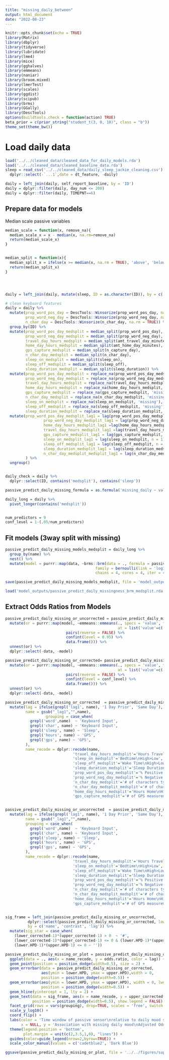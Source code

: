 ```yaml
---
title: "missing_daily_between"
output: html_document
date: "2022-08-23"
---
```


```r
knitr::opts_chunk$set(echo = TRUE)
library(Matrix)
library(dbplyr)
library(tidyverse)
library(lubridate)
library(lme4)
library(mice)
library(gghalves)
library(emmeans)
library(naniar)
library(broom.mixed)
library(lmerTest)
library(scales)
library(ggdist)
library(scipub)
library(brms)
library(GGally)
library(DescTools)
options(buildtools.check = function(action) TRUE)
beta_prior = c(prior_string("student_t(3, 0, 10)", class = "b"))
theme_set(theme_bw())
```

# Load daily data

```r
load('../../cleaned_data/cleaned_data_for_daily_models.rda')
load('../../cleaned_data/cleaned_baseline_data.rda')
sleep = read_csv('../../cleaned_data/daily_sleep_jackie_cleaning.csv') %>%
  dplyr::select(-`...1`,date = dt_feature, -daily)

daily = left_join(daily, self_report_baseline, by = 'ID')
daily = dplyr::filter(daily, day_num <= 200)
daily = dplyr::filter(daily, TIMEPNT==6)
```

## Prepare data for models 

Median scale passive variables
```r
median_scale = function(x, remove_na){
  median_scale_x = x - median(x, na.rm=remove_na)
  return(median_scale_x)
}


median_split = function(x){
  median_split_x = ifelse(x >= median(x, na.rm = TRUE), 'above', 'below')
  return(median_split_x)
}




daily = left_join(daily, mutate(sleep, ID = as.character(ID)), by = c('ID', 'date')) 

# clean keyboard features
daily = daily %>%
  mutate(prop_word_pos_day = DescTools::Winsorize(prop_word_pos_day, na.rm = TRUE),
         prop_word_neg_day = DescTools::Winsorize(prop_word_neg_day, na.rm = TRUE),
         n_char_day = DescTools::Winsorize(n_char_day, na.rm = TRUE)) %>%
  group_by(ID) %>%
  mutate(prop_word_pos_day_medsplit = median_split(prop_word_pos_day),
         prop_word_neg_day_medsplit = median_split(prop_word_neg_day),
         travel_day_hours_medsplit = median_split(amt_travel_day_minutes),
         home_day_hours_medsplit = median_split(amt_home_day_minutes),
         gps_capture_medsplit = median_split(n_capture_day),
         n_char_day_medsplit = median_split(n_char_day),
         sleep_on_medsplit = median_split(sleep_on), 
         sleep_off_medsplit = median_split(sleep_off), 
         sleep_duration_medsplit = median_split(sleep_duration)) %>%
  mutate(prop_word_pos_day_medsplit = replace_na(prop_word_pos_day_medsplit, 'missing'),
         prop_word_neg_day_medsplit = replace_na(prop_word_neg_day_medsplit, 'missing'),
         travel_day_hours_medsplit = replace_na(travel_day_hours_medsplit, 'missing'),
         home_day_hours_medsplit = replace_na(home_day_hours_medsplit, 'missing'),
         gps_capture_medsplit = replace_na(gps_capture_medsplit, 'missing'),
         n_char_day_medsplit = replace_na(n_char_day_medsplit, 'missing'),
         sleep_on_medsplit = replace_na(sleep_on_medsplit, 'missing'),
         sleep_off_medsplit = replace_na(sleep_off_medsplit, 'missing'),
         sleep_duration_medsplit = replace_na(sleep_duration_medsplit, 'missing')) %>%
  mutate(prop_word_pos_day_medsplit_lag1 = lag(prop_word_pos_day_medsplit, n = 1),
                 prop_word_neg_day_medsplit_lag1 = lag(prop_word_neg_day_medsplit, n = 1),
                 home_day_hours_medsplit_lag1 =lag(home_day_hours_medsplit, n = 1),
                 travel_day_hours_medsplit_lag1 =lag(travel_day_hours_medsplit, n = 1),
                 gps_capture_medsplit_lag1 = lag(gps_capture_medsplit, n = 1),
                 sleep_on_medsplit_lag1 = lag(sleep_on_medsplit, n = 1),
                 sleep_off_medsplit_lag1 = lag(sleep_off_medsplit, n = 1),
                 sleep_duration_medsplit_lag1 = lag(sleep_duration_medsplit, n = 1),
                 n_char_day_medsplit_medsplit_lag1 = lag(n_char_day_medsplit, n = 1)
         ) %>%
  ungroup()


daily_check = daily %>%
  dplyr::select(ID, contains('medsplit'), contains('sleep'))

```


```r
passive_predict_daily_missing_formula = as.formula('missing_daily ~ value + weekend + summerbreak + personal_time_z + (value|ID)')
```


```r
daily_long = daily %>%
  pivot_longer(contains('medsplit'))


num_predictors = 9
conf_level = 1-(.05/num_predictors)
```

## Fit models (3way split with missing)
```r
passive_predict_daily_missing_models_medsplit = daily_long %>%
  group_by(name) %>%
  nest() %>%
  mutate(model = purrr::map(data, ~brms::brm(data = ., formula = passive_predict_daily_missing_formula,
                                        family = bernoulli(link = 'logit'),
                                        chains = 4, cores = 4, iter = 4000, seed = 11291993, prior = beta_prior)))

save(passive_predict_daily_missing_models_medsplit, file = 'model_outputs/passive_predict_daily_missingness_brm_medsplit.rda')

load('model_outputs/passive_predict_daily_missingness_brm_medsplit.rda')
```

## Extract Odds Ratios from Models

```r
passive_predict_daily_missing_or_uncorrected = passive_predict_daily_missing_models_medsplit %>%
  mutate(or = purrr::map(model, ~emmeans::emmeans(., specs = 'value', type = 'response',
                                                  at = list('value'=c('above', 'below'))) %>%
                           pairs(reverse = FALSE) %>%
                           confint(level = 0.95) %>%
                           data.frame())) %>%
  unnest(or) %>%
  dplyr::select(-data, -model)

passive_predict_daily_missing_or_corrected= passive_predict_daily_missing_models_medsplit %>%
  mutate(or = purrr::map(model, ~emmeans::emmeans(., specs = 'value', type = 'response',
                                                  at = list('value'=c('above', 'below'))) %>%
                           pairs(reverse = FALSE) %>%
                           confint(level = conf_level) %>%
                           data.frame())) %>%
  unnest(or) %>%
  dplyr::select(-data, -model)

passive_predict_daily_missing_or_corrected  = passive_predict_daily_missing_or_corrected %>%
  mutate(lag = ifelse(grepl('lag1', name), '1 Day Prior', 'Same Day'),
         name = gsub("_lag1","",name),
                  grouping = case_when(
           grepl('word',name)  ~ 'Keyboard Input',
           grepl('char', name) ~ 'Keyboard Input',
           grepl('sleep', name) ~ 'Sleep',
           grepl('hours', name) ~ 'GPS',
           grepl('gps', name) ~ 'GPS',
         ),
         name_recode = dplyr::recode(name,
                              'travel_day_hours_medsplit'='Hours Traveling\nHigh>Low',
                              'sleep_on_medsplit'='Bedtime\nHigh>Low',
                              'sleep_off_medsplit'='Wake Time\nHigh>Low',
                              'sleep_duration_medsplit'='Sleep Duration\nHigh>Low',
                              'prop_word_pos_day_medsplit'='% Positive Words\nHigh>Low',
                              'prop_word_neg_day_medsplit'='% Negative Words\nHigh>Low',
                              'n_char_day_medsplit'='# of characters typed\nHigh>Low',
                              'n_char_day_medsplit_medsplit'='# of characters typed\nHigh>Low',
                              'home_day_hours_medsplit'='Hours Home\nHigh>Low',
                              'gps_capture_medsplit'='# of GPS measurements\nHigh>Low'))


passive_predict_daily_missing_or_uncorrected  = passive_predict_daily_missing_or_uncorrected %>%
  mutate(lag = ifelse(grepl('lag1', name), '1 Day Prior', 'Same Day'),
         name = gsub("_lag1","",name),
         grouping = case_when(
           grepl('word',name)  ~ 'Keyboard Input',
           grepl('char', name) ~ 'Keyboard Input',
           grepl('sleep', name) ~ 'Sleep',
           grepl('hours', name) ~ 'GPS',
           grepl('gps', name) ~ 'GPS',
         ),
         name_recode = dplyr::recode(name,
                              'travel_day_hours_medsplit'='Hours Traveling\nHigh>Low',
                              'sleep_on_medsplit'='Bedtime\nHigh>Low',
                              'sleep_off_medsplit'='Wake Time\nHigh>Low',
                              'sleep_duration_medsplit'='Sleep Duration\nHigh>Low',
                              'prop_word_pos_day_medsplit'='% Positive Words\nHigh>Low',
                              'prop_word_neg_day_medsplit'='% Negative Words\nHigh>Low',
                              'n_char_day_medsplit'='# of characters typed\nHigh>Low',
                              'n_char_day_medsplit_medsplit'='# of characters typed\nHigh>Low',
                              'home_day_hours_medsplit'='Hours Home\nHigh>Low',
                              'gps_capture_medsplit'='# of GPS measurements\nHigh>Low'))


sig_frame = left_join(passive_predict_daily_missing_or_uncorrected,
          dplyr::select(passive_predict_daily_missing_or_corrected, lower_corrected = lower.HPD, upper_corrected = upper.HPD, name, contrast, lag),
          by = c('name', 'contrast', 'lag')) %>%
  mutate(sig_star = case_when(
    (lower_corrected-1)*(upper_corrected-1) > 0  ~ '#',
    (lower_corrected-1)*(upper_corrected-1) <= 0 & (lower.HPD-1)*(upper.HPD-1) > 0 ~ '+',
    (lower.HPD-1)*(upper.HPD-1) <= 0 ~ ''))

passive_predict_daily_missing_or_plot = passive_predict_daily_missing_or_uncorrected %>%
  ggplot(data = ., aes(x = name_recode, y = odds.ratio, color = lag)) +
  geom_point(position = position_dodge(width=0.5), size = 2) +
  geom_errorbar(data = passive_predict_daily_missing_or_corrected,
                aes(ymin = lower.HPD, ymax = upper.HPD),width = 0,
                position = position_dodge(width=0.5)) +
  geom_errorbar(aes(ymin = lower.HPD, ymax = upper.HPD), width = 0, lwd = 1,
                position = position_dodge(width=0.5)) +
  geom_hline(yintercept = 1, lty = 2) +
  geom_text(data = sig_frame, aes(x = name_recode, y = upper_corrected*1.05, label = sig_star, color = lag),
            position = position_dodge(width=0.5), show.legend = FALSE) +
  facet_grid(rows = vars(grouping), drop=TRUE, scales = 'free', switch = 'both') +
  scale_y_log10() +
  coord_flip() +
  labs(color = 'Time window of passive sensor\nrelative to daily mood survey', 
       x = NULL, y = 'Association with missing daily mood\nAdjusted Odds Ratio') +
  theme(legend.position = 'bottom',
        plot.margin = unit(c(2,3.5,1,0), "lines")) +
  guides(color=guide_legend(nrow=2,byrow=TRUE)) +
  scale_color_manual(values = c('cadetblue2', 'Dark Blue'))

ggsave(passive_predict_daily_missing_or_plot, file = '../../figures/supplement/missing_daily_proximal_passive_or_medsplit.png', height=8, width = 5)
```

